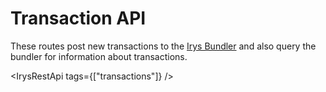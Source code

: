 
# Transaction API

These routes post new transactions to the [Irys Bundler](/build/d/features/bundlers) and also query the bundler for information about transactions.

<IrysRestApi tags={["transactions"]} />
